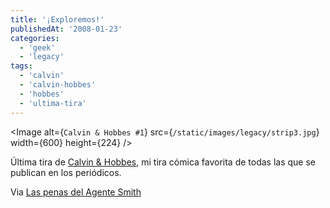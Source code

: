 ```yaml
---
title: '¡Exploremos!'
publishedAt: '2008-01-23'
categories:
  - 'geek'
  - 'legacy'
tags:
  - 'calvin'
  - 'calvin-hobbes'
  - 'hobbes'
  - 'ultima-tira'
---
```


\<Image
alt={`Calvin & Hobbes #1`}
src={`/static/images/legacy/strip3.jpg`}
width={600}
height={224}
/>

Última tira de [Calvin & Hobbes](http://es.wikipedia.org/wiki/Calvin_y_Hobbes), mi tira cómica favorita de todas las que se publican en los periódicos.

Via [Las penas del Agente Smith](http://rinzewind.org/archives/2008/01/22/%c2%a1exploremos/.)
